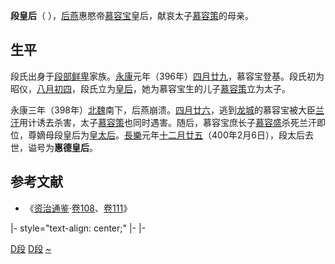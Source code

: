 '''段皇后'''（{{bd|4世纪||400年||catIdx=Duan,段}}<!-- 生年无具体记载。如果有新的发现，请提供来源。 -->），[[后燕|后燕]]惠愍帝[[慕容宝|慕容宝]]皇后，献哀太子[[慕容策|慕容策]]的母亲。

== 生平 ==

段氏出身于[[段部鲜卑|段部鲜卑]]家族。[[永康_(慕容宝)|永康]]元年（396年）[[四月廿九|四月廿九]]，慕容宝登基。段氏初为昭仪，[[八月初四|八月初四]]，段氏立为[[皇后|皇后]]，她为慕容宝生的儿子[[慕容策|慕容策]]立为太子。

永康三年（398年）[[北魏|北魏]]南下，后燕崩溃。[[四月廿六|四月廿六]]，逃到[[龙城|龙城]]的慕容宝被大臣[[兰汗|兰汗]]用计诱去杀害，太子[[慕容策|慕容策]]也同时遇害。随后，慕容宝庶长子[[慕容盛|慕容盛]]杀死兰汗即位，尊嫡母段皇后为[[皇太后|皇太后]]。[[長樂_(慕容盛)|長樂]]元年[[十二月廿五|十二月廿五]]（400年2月6日），段太后去世，谥号为'''惠德皇后'''。

==参考文献==
*《[[资治通鉴|资治通鉴]]·[[s:資治通鑑/卷108|卷108]]、[[s:資治通鑑/卷111|卷111]]》

{{start box}}
|- style="text-align: center;"
{{s-bef|rows=3|before=[[段元妃|段皇后]]}}
{{s-ttl|rows=3|title=[[:category:后燕皇后|后燕皇后]]|years=396年—398年}}
{{s-aft|after=[[乙皇后|乙皇后]]}}
|-
{{s-aft|after=[[北魏|北魏]][[慕容皇后_(拓跋珪)|慕容皇后]]}}
|-
{{s-aft|after=[[南燕_(十六國)|南燕]][[段季妃|段皇后]]}}
{{end box}}

{{十六國諸燕皇后}}

[[Category:后燕皇后|D段]]
[[Category:后燕皇太后|D段]]
[[Category:段姓|~]]